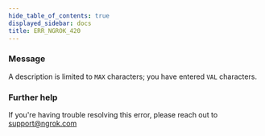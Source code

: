 ```yaml
---
hide_table_of_contents: true
displayed_sidebar: docs
title: ERR_NGROK_420
---
```


### Message

A description is limited to `MAX` characters; you have entered `VAL` characters.

<ErrorDetails />

### Further help

If you're having trouble resolving this error, please reach out to [support@ngrok.com](mailto:support@ngrok.com?subject=Help%20with%20ERR_NGROK_420)
